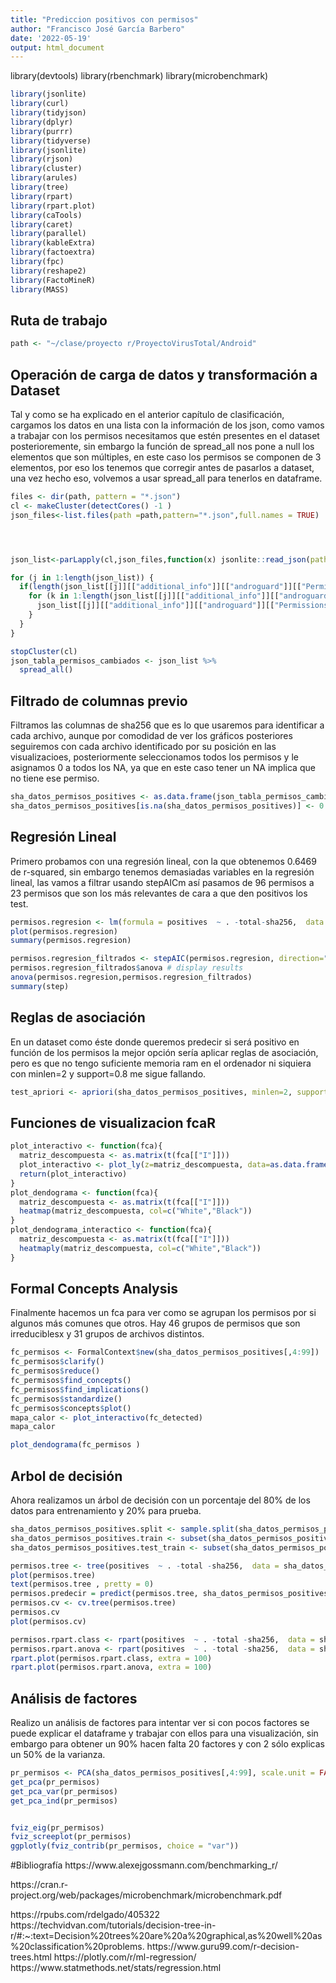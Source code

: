 ```yaml
---
title: "Prediccion positivos con permisos"
author: "Francisco José García Barbero"
date: '2022-05-19'
output: html_document
---
```

library(devtools)
library(rbenchmark)
library(microbenchmark)
```r
library(jsonlite)
library(curl)
library(tidyjson)
library(dplyr)
library(purrr)
library(tidyverse)
library(jsonlite)
library(rjson)
library(cluster)
library(arules)
library(tree)
library(rpart)
library(rpart.plot)
library(caTools)
library(caret)
library(parallel)
library(kableExtra)
library(factoextra)
library(fpc)
library(reshape2)
library(FactoMineR)
library(MASS)
```

## Ruta de trabajo

```r
path <- "~/clase/proyecto r/ProyectoVirusTotal/Android"
```

## Operación de carga de datos y transformación a Dataset
Tal y como se ha explicado en el anterior capítulo de clasificación, cargamos los datos en una lista con la información de los json, como vamos a trabajar con los permisos necesitamos que estén presentes en el dataset posterioremente, sin embargo la función de spread_all nos pone a null los elementos que son múltiples, en este caso los permisos se componen de 3 elementos, por eso los tenemos que corregir antes de pasarlos a dataset, una vez hecho eso, volvemos a usar spread_all para tenerlos en dataframe.
```r
files <- dir(path, pattern = "*.json")
cl <- makeCluster(detectCores() -1 )
json_files<-list.files(path =path,pattern="*.json",full.names = TRUE)




json_list<-parLapply(cl,json_files,function(x) jsonlite::read_json(path = x , simplifyVector = TRUE))

for (j in 1:length(json_list)) {
  if(length(json_list[[j]][["additional_info"]][["androguard"]][["Permissions"]]) >0){
    for (k in 1:length(json_list[[j]][["additional_info"]][["androguard"]][["Permissions"]])){
      json_list[[j]][["additional_info"]][["androguard"]][["Permissions"]][[k]] <- TRUE
    }
  }
}

stopCluster(cl)
json_tabla_permisos_cambiados <- json_list %>%
  spread_all()

```
## Filtrado de columnas previo

Filtramos las columnas de sha256 que es lo que usaremos para identificar a cada archivo, aunque por comodidad de ver los gráficos posteriores seguiremos con cada archivo identificado por su posición en las visualizacioes, posteriormente seleccionamos todos los permisos y le asignamos 0 a todos los NA, ya que en este caso tener un NA implica que no tiene ese permiso.
```r
sha_datos_permisos_positives <- as.data.frame(json_tabla_permisos_cambiados) %>% select( sha256, total, positives , matches("androguard.Permissions.android.permission.*") )
sha_datos_permisos_positives[is.na(sha_datos_permisos_positives)] <- 0
```

## Regresión Lineal
Primero probamos con una regresión lineal, con la que obtenemos 0.6469 de r-squared, sin embargo tenemos demasiadas variables en la regresión lineal, las vamos a filtrar usando stepAICm así pasamos de 96 permisos a 23 permisos que son los más relevantes de cara a que den positivos los test.

```r
permisos.regresion <- lm(formula = positives  ~ . -total-sha256,  data = sha_datos_permisos_positives )
plot(permisos.regresion)
summary(permisos.regresion)

permisos.regresion_filtrados <- stepAIC(permisos.regresion, direction="both")
permisos.regresion_filtrados$anova # display results
anova(permisos.regresion,permisos.regresion_filtrados)
summary(step)
```

## Reglas de asociación
En un dataset como éste donde queremos predecir si será positivo en función de los permisos la mejor opción sería aplicar reglas de asociación, pero es que no tengo suficiente memoria ram en el ordenador ni siquiera con minlen=2 y support=0.8 me sigue fallando.
```r
test_apriori <- apriori(sha_datos_permisos_positives, minlen=2, support=0.8)
```
## Funciones de visualizacion fcaR
```r
plot_interactivo <- function(fca){
  matriz_descompuesta <- as.matrix(t(fca[["I"]]))
  plot_interactivo <- plot_ly(z=matriz_descompuesta, data=as.data.frame(matriz_descompuesta), type = "heatmap", colors = "Greys", x=colnames(matriz_descompuesta), y=rownames(matriz_descompuesta))%>% layout(xaxis = list(autotypenumbers ='strict', type='category'), yaxis = list(autotypenumbers ='strict', dtick=1 ))
  return(plot_interactivo)
}
plot_dendograma <- function(fca){
  matriz_descompuesta <- as.matrix(t(fca[["I"]]))
  heatmap(matriz_descompuesta, col=c("White","Black"))
}
plot_dendograma_interactico <- function(fca){
  matriz_descompuesta <- as.matrix(t(fca[["I"]]))
  heatmaply(matriz_descompuesta, col=c("White","Black"))
}
```

## Formal Concepts Analysis
Finalmente hacemos un fca para ver como se agrupan los permisos por si algunos más comunes que otros. Hay 46 grupos de permisos que son irreduciblesx y 31 grupos de archivos distintos.
```r
fc_permisos <- FormalContext$new(sha_datos_permisos_positives[,4:99])
fc_permisos$clarify()
fc_permisos$reduce()
fc_permisos$find_concepts()
fc_permisos$find_implications()
fc_permisos$standardize()
fc_permisos$concepts$plot()
mapa_calor <- plot_interactivo(fc_detected)
mapa_calor

plot_dendograma(fc_permisos )
```


## Arbol de decisión
Ahora realizamos un árbol de decisión con un porcentaje del 80% de los datos para entrenamiento y 20% para prueba.

```r
sha_datos_permisos_positives.split <- sample.split(sha_datos_permisos_positives, SplitRatio = 0.8 )
sha_datos_permisos_positives.train <- subset(sha_datos_permisos_positives, sha_datos_permisos_positives.split == TRUE)
sha_datos_permisos_positives.test_train <- subset(sha_datos_permisos_positives, sha_datos_permisos_positives.split == FALSE)

permisos.tree <- tree(positives  ~ . -total -sha256,  data = sha_datos_permisos_positives.train )
plot(permisos.tree)
text(permisos.tree , pretty = 0)
permisos.predecir = predict(permisos.tree, sha_datos_permisos_positives.test_train )
permisos.cv <- cv.tree(permisos.tree)
permisos.cv
plot(permisos.cv)

permisos.rpart.class <- rpart(positives  ~ . -total -sha256,  data = sha_datos_permisos_positives.train, method = 'class')
permisos.rpart.anova <- rpart(positives  ~ . -total -sha256,  data = sha_datos_permisos_positives.train, method = 'anova')
rpart.plot(permisos.rpart.class, extra = 100)
rpart.plot(permisos.rpart.anova, extra = 100)
```
## Análisis de factores
Realizo un análisis de factores para intentar ver si con pocos factores se puede explicar el dataframe y trabajar con ellos para una visualización, sin embargo para obtener un 90% hacen falta 20 factores y con 2 sólo explicas un 50% de la varianza.
```r

pr_permisos <- PCA(sha_datos_permisos_positives[,4:99], scale.unit = FALSE, ncp = 95, graph = TRUE)
get_pca(pr_permisos)
get_pca_var(pr_permisos)
get_pca_ind(pr_permisos)


fviz_eig(pr_permisos)
fviz_screeplot(pr_permisos)
ggplotly(fviz_contrib(pr_permisos, choice = "var"))

```








#Bibliografía
 https://www.alexejgossmann.com/benchmarking_r/

 https://cran.r-project.org/web/packages/microbenchmark/microbenchmark.pdf

 https://rpubs.com/rdelgado/405322
 https://techvidvan.com/tutorials/decision-tree-in-r/#:~:text=Decision%20trees%20are%20a%20graphical,as%20well%20as%20classification%20problems.
 https://www.guru99.com/r-decision-trees.html
 https://plotly.com/r/ml-regression/
 https://www.statmethods.net/stats/regression.html
 
 